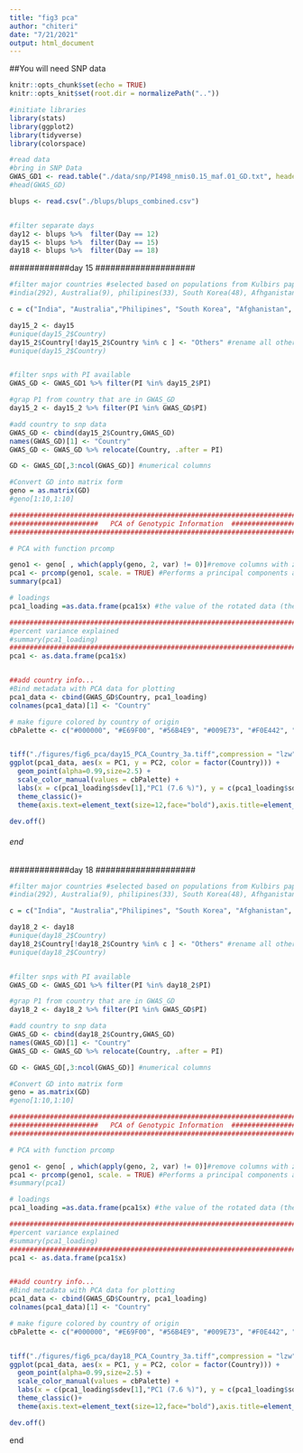 ```yaml
---
title: "fig3 pca"
author: "chiteri"
date: "7/21/2021"
output: html_document
---
```


##You will need SNP data
```r
knitr::opts_chunk$set(echo = TRUE)
knitr::opts_knit$set(root.dir = normalizePath(".."))


```


```r
#initiate libraries
library(stats)
library(ggplot2)
library(tidyverse)
library(colorspace)

```

```r
#read data
#bring in SNP Data
GWAS_GD1 <- read.table("./data/snp/PI498_nmis0.15_maf.01_GD.txt", header = T)
#head(GWAS_GD)

blups <- read.csv("./blups/blups_combined.csv")


#filter separate days
day12 <- blups %>%  filter(Day == 12)
day15 <- blups %>%  filter(Day == 15)
day18 <- blups %>%  filter(Day == 18)

```

############day 15 ####################

```r

#filter major countries #selected based on populations from Kulbirs paper
#india(292), Australia(9), philipines(33), South Korea(48), Afhganistan(22), Pakistan(10), Thailand(12), United States(9), United Kingdom (15)

c = c("India", "Australia","Philipines", "South Korea", "Afghanistan", "Pakistan", "Thailand", "United States", "United Kingdom")

day15_2 <- day15
#unique(day15_2$Country)
day15_2$Country[!day15_2$Country %in% c ] <- "Others" #rename all other countries others
#unique(day15_2$Country)


#filter snps with PI available
GWAS_GD <- GWAS_GD1 %>% filter(PI %in% day15_2$PI)

#grap P1 from country that are in GWAS_GD
day15_2 <- day15_2 %>% filter(PI %in% GWAS_GD$PI)

#add country to snp data
GWAS_GD <- cbind(day15_2$Country,GWAS_GD) 
names(GWAS_GD)[1] <- "Country"
GWAS_GD <- GWAS_GD %>% relocate(Country, .after = PI) 

GD <- GWAS_GD[,3:ncol(GWAS_GD)] #numerical columns

#Convert GD into matrix form 
geno = as.matrix(GD)
#geno[1:10,1:10]

```

```r
###############################################################################           
######################   PCA of Genotypic Information  #########################
################################################################################       

# PCA with function prcomp

geno1 <- geno[ , which(apply(geno, 2, var) != 0)]#remove columns with zero variance
pca1 <- prcomp(geno1, scale. = TRUE) #Performs a principal components analysis on the given data matrix and returns the results as an object of class prcomp
summary(pca1)

# loadings
pca1_loading =as.data.frame(pca1$x) #the value of the rotated data (the centred data multiplied by the rotation matrix) 

#####################################################################################
#percent variance explained
#summary(pca1_loading)
#####################################################################################
pca1 <- as.data.frame(pca1$x)


##add country info...
#Bind metadata with PCA data for plotting
pca1_data <- cbind(GWAS_GD$Country, pca1_loading) 
colnames(pca1_data)[1] <- "Country"

```


```r
# make figure colored by country of origin
cbPalette <- c("#000000", "#E69F00", "#56B4E9", "#009E73", "#F0E442", "#0072B2", "#D55E00", "#CC79A7")


tiff("./figures/fig6_pca/day15_PCA_Country_3a.tiff",compression = "lzw", width = 6, height = 5, units = 'in', res = 500)
ggplot(pca1_data, aes(x = PC1, y = PC2, color = factor(Country))) +
  geom_point(alpha=0.99,size=2.5) + 
  scale_color_manual(values = cbPalette) +
  labs(x = c(pca1_loading$sdev[1],"PC1 (7.6 %)"), y = c(pca1_loading$sdev[2], "PC2 (3.9 %)"), color="Country")+
  theme_classic()+
  theme(axis.text=element_text(size=12,face="bold"),axis.title=element_text(size=14,face="bold"))

dev.off()
```
###### end ##################

############day 18 ####################

```r

#filter major countries #selected based on populations from Kulbirs paper
#india(292), Australia(9), philipines(33), South Korea(48), Afhganistan(22), Pakistan(10), Thailand(12), United States(9), United Kingdom (18)

c = c("India", "Australia","Philipines", "South Korea", "Afghanistan", "Pakistan", "Thailand", "United States", "United Kingdom")

day18_2 <- day18
#unique(day18_2$Country)
day18_2$Country[!day18_2$Country %in% c ] <- "Others" #rename all other countries others
#unique(day18_2$Country)


#filter snps with PI available
GWAS_GD <- GWAS_GD1 %>% filter(PI %in% day18_2$PI)

#grap P1 from country that are in GWAS_GD
day18_2 <- day18_2 %>% filter(PI %in% GWAS_GD$PI)

#add country to snp data
GWAS_GD <- cbind(day18_2$Country,GWAS_GD) 
names(GWAS_GD)[1] <- "Country"
GWAS_GD <- GWAS_GD %>% relocate(Country, .after = PI) 

GD <- GWAS_GD[,3:ncol(GWAS_GD)] #numerical columns

#Convert GD into matrix form 
geno = as.matrix(GD)
#geno[1:10,1:10]

```

```r
###############################################################################           
######################   PCA of Genotypic Information  #########################
################################################################################       

# PCA with function prcomp

geno1 <- geno[ , which(apply(geno, 2, var) != 0)]#remove columns with zero variance
pca1 <- prcomp(geno1, scale. = TRUE) #Performs a principal components analysis on the given data matrix and returns the results as an object of class prcomp
#summary(pca1)

# loadings
pca1_loading =as.data.frame(pca1$x) #the value of the rotated data (the centred data multiplied by the rotation matrix) 

#####################################################################################
#percent variance explained
#summary(pca1_loading)
#####################################################################################
pca1 <- as.data.frame(pca1$x)


##add country info...
#Bind metadata with PCA data for plotting
pca1_data <- cbind(GWAS_GD$Country, pca1_loading) 
colnames(pca1_data)[1] <- "Country"

```


```r
# make figure colored by country of origin
cbPalette <- c("#000000", "#E69F00", "#56B4E9", "#009E73", "#F0E442", "#0072B2", "#D55E00", "#CC79A7")


tiff("./figures/fig6_pca/day18_PCA_Country_3a.tiff",compression = "lzw", width = 6, height = 5, units = 'in', res = 500)
ggplot(pca1_data, aes(x = PC1, y = PC2, color = factor(Country))) +
  geom_point(alpha=0.99,size=2.5) + 
  scale_color_manual(values = cbPalette) +
  labs(x = c(pca1_loading$sdev[1],"PC1 (7.6 %)"), y = c(pca1_loading$sdev[2], "PC2 (3.9 %)"), color="Country")+
  theme_classic()+
  theme(axis.text=element_text(size=12,face="bold"),axis.title=element_text(size=14,face="bold"))

dev.off()

```

############ end #####################

